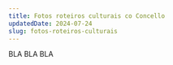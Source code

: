 ---
title: Fotos roteiros culturais co Concello
updatedDate: 2024-07-24
slug: fotos-roteiros-culturais
---

BLA BLA BLA
